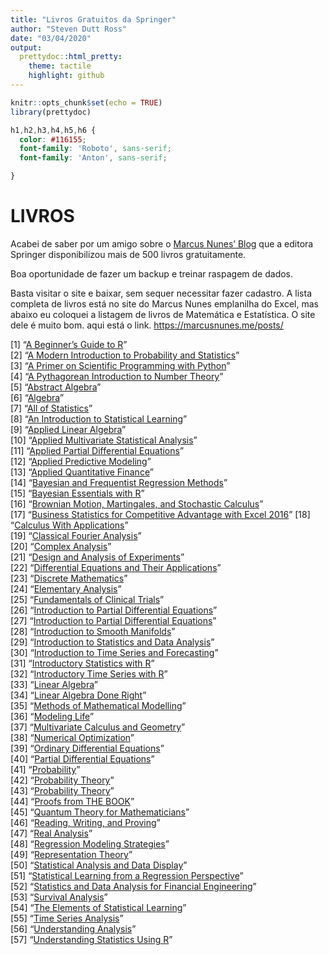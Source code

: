 ```yaml
---
title: "Livros Gratuitos da Springer"
author: "Steven Dutt Ross"
date: "03/04/2020"
output:
  prettydoc::html_pretty:
    theme: tactile
    highlight: github
---
```


```r
knitr::opts_chunk$set(echo = TRUE)
library(prettydoc)

```


```css
h1,h2,h3,h4,h5,h6 {
  color: #116155;
  font-family: 'Roboto', sans-serif;
  font-family: 'Anton', sans-serif;

}

```


# LIVROS

Acabei de saber por um amigo sobre o [Marcus Nunes' Blog](https://marcusnunes.me/posts/livros-gratuitos-da-springer/) que a editora Springer disponibilizou mais de 500 livros gratuitamente. 

Boa oportunidade de fazer um backup e treinar raspagem de dados.

Basta visitar o site e baixar, sem sequer necessitar fazer cadastro. 
A lista completa de livros está no site do Marcus Nunes emplanilha do Excel, mas abaixo eu coloquei a listagem de livros de Matemática e Estatística. O site dele é muito bom. aqui está o link. [https://marcusnunes.me/posts/](https://marcusnunes.me/posts/)


 [1] "[A Beginner’s Guide to R](http://link.springer.com/openurl?genre=book&isbn=978-0-387-93837-0)"                                       
 [2] "[A Modern Introduction to Probability and Statistics](http://link.springer.com/openurl?genre=book&isbn=978-1-84628-168-6)"           
 [3] "[A Primer on Scientific Programming with Python](http://link.springer.com/openurl?genre=book&isbn=978-3-662-49887-3)"                
 [4] "[A Pythagorean Introduction to Number Theory](http://link.springer.com/openurl?genre=book&isbn=978-3-030-02604-2)"                   
 [5] "[Abstract Algebra](http://link.springer.com/openurl?genre=book&isbn=978-3-319-77649-1)"                                              
 [6] "[Algebra](http://link.springer.com/openurl?genre=book&isbn=978-1-4613-0041-0)"                                                       
 [7] "[All of Statistics](http://link.springer.com/openurl?genre=book&isbn=978-0-387-21736-9)"                                             
 [8] "[An Introduction to Statistical Learning](http://link.springer.com/openurl?genre=book&isbn=978-1-4614-7138-7)"                       
 [9] "[Applied Linear Algebra](http://link.springer.com/openurl?genre=book&isbn=978-3-319-91041-3)"                                        
[10] "[Applied Multivariate Statistical Analysis](http://link.springer.com/openurl?genre=book&isbn=978-3-662-45171-7)"                     
[11] "[Applied Partial Differential Equations](http://link.springer.com/openurl?genre=book&isbn=978-3-319-12493-3)"                        
[12] "[Applied Predictive Modeling](http://link.springer.com/openurl?genre=book&isbn=978-1-4614-6849-3)"                                   
[13] "[Applied Quantitative Finance](http://link.springer.com/openurl?genre=book&isbn=978-3-662-54486-0)"                                  
[14] "[Bayesian and Frequentist Regression Methods](http://link.springer.com/openurl?genre=book&isbn=978-1-4419-0925-1)"                   
[15] "[Bayesian Essentials with R](http://link.springer.com/openurl?genre=book&isbn=978-1-4614-8687-9)"                                    
[16] "[Brownian Motion, Martingales, and Stochastic Calculus ](http://link.springer.com/openurl?genre=book&isbn=978-3-319-31089-3)"        
[17] "[Business Statistics for Competitive Advantage with Excel 2016 ](http://link.springer.com/openurl?genre=book&isbn=978-3-319-32185-1)"
[18] "[Calculus With Applications](http://link.springer.com/openurl?genre=book&isbn=978-1-4614-7946-8)"                                    
[19] "[Classical Fourier Analysis](http://link.springer.com/openurl?genre=book&isbn=978-1-4939-1194-3)"                                    
[20] "[Complex Analysis](http://link.springer.com/openurl?genre=book&isbn=978-1-4419-7288-0)"                                              
[21] "[Design and Analysis of Experiments](http://link.springer.com/openurl?genre=book&isbn=978-3-319-52250-0)"                            
[22] "[Differential Equations and Their Applications](http://link.springer.com/openurl?genre=book&isbn=978-1-4612-4360-1)"                 
[23] "[Discrete Mathematics](http://link.springer.com/openurl?genre=book&isbn=978-0-387-21777-2)"                                          
[24] "[Elementary Analysis](http://link.springer.com/openurl?genre=book&isbn=978-1-4614-6271-2)"                                           
[25] "[Fundamentals of Clinical Trials](http://link.springer.com/openurl?genre=book&isbn=978-3-319-18539-2)"                               
[26] "[Introduction to Partial Differential Equations](http://link.springer.com/openurl?genre=book&isbn=978-3-319-48936-0)"                
[27] "[Introduction to Partial Differential Equations](http://link.springer.com/openurl?genre=book&isbn=978-3-319-02099-0)"                
[28] "[Introduction to Smooth Manifolds](http://link.springer.com/openurl?genre=book&isbn=978-1-4419-9982-5)"                              
[29] "[Introduction to Statistics and Data Analysis ](http://link.springer.com/openurl?genre=book&isbn=978-3-319-46162-5)"                 
[30] "[Introduction to Time Series and Forecasting](http://link.springer.com/openurl?genre=book&isbn=978-3-319-29854-2)"                   
[31] "[Introductory Statistics with R](http://link.springer.com/openurl?genre=book&isbn=978-0-387-79054-1)"                                
[32] "[Introductory Time Series with R](http://link.springer.com/openurl?genre=book&isbn=978-0-387-88698-5)"                               
[33] "[Linear Algebra](http://link.springer.com/openurl?genre=book&isbn=978-3-319-24346-7)"                                                
[34] "[Linear Algebra Done Right](http://link.springer.com/openurl?genre=book&isbn=978-3-319-11080-6)"                                     
[35] "[Methods of Mathematical Modelling](http://link.springer.com/openurl?genre=book&isbn=978-3-319-23042-9)"                             
[36] "[Modeling Life](http://link.springer.com/openurl?genre=book&isbn=978-3-319-59731-7)"                                                 
[37] "[Multivariate Calculus and Geometry](http://link.springer.com/openurl?genre=book&isbn=978-1-4471-6419-7)"                            
[38] "[Numerical Optimization](http://link.springer.com/openurl?genre=book&isbn=978-0-387-40065-5)"                                        
[39] "[Ordinary Differential Equations](http://link.springer.com/openurl?genre=book&isbn=978-1-4614-3618-8)"                               
[40] "[Partial Differential Equations](http://link.springer.com/openurl?genre=book&isbn=978-1-4614-4809-9)"                                
[41] "[Probability](http://link.springer.com/openurl?genre=book&isbn=978-1-4612-4374-8)"                                                   
[42] "[Probability Theory](http://link.springer.com/openurl?genre=book&isbn=978-1-4471-5201-9)"                                            
[43] "[Probability Theory](http://link.springer.com/openurl?genre=book&isbn=978-1-4471-5361-0)"                                            
[44] "[Proofs from THE BOOK](http://link.springer.com/openurl?genre=book&isbn=978-3-662-57265-8)"                                          
[45] "[Quantum Theory for Mathematicians](http://link.springer.com/openurl?genre=book&isbn=978-1-4614-7116-5)"                             
[46] "[Reading, Writing, and Proving](http://link.springer.com/openurl?genre=book&isbn=978-1-4419-9479-0)"                                 
[47] "[Real Analysis](http://link.springer.com/openurl?genre=book&isbn=978-1-4939-2766-1)"                                                 
[48] "[Regression Modeling Strategies](http://link.springer.com/openurl?genre=book&isbn=978-3-319-19425-7)"                                
[49] "[Representation Theory](http://link.springer.com/openurl?genre=book&isbn=978-1-4612-0979-9)"                                         
[50] "[Statistical Analysis and Data Display](http://link.springer.com/openurl?genre=book&isbn=978-1-4939-2122-5)"                         
[51] "[Statistical Learning from a Regression Perspective](http://link.springer.com/openurl?genre=book&isbn=978-3-319-44048-4)"            
[52] "[Statistics and Data Analysis for Financial Engineering](http://link.springer.com/openurl?genre=book&isbn=978-1-4939-2614-5)"        
[53] "[Survival Analysis](http://link.springer.com/openurl?genre=book&isbn=978-1-4419-6646-9)"                                             
[54] "[The Elements of Statistical Learning](http://link.springer.com/openurl?genre=book&isbn=978-0-387-84858-7)"                          
[55] "[Time Series Analysis](http://link.springer.com/openurl?genre=book&isbn=978-0-387-75959-3)"                                          
[56] "[Understanding Analysis](http://link.springer.com/openurl?genre=book&isbn=978-1-4939-2712-8)"                                        
[57] "[Understanding Statistics Using R](http://link.springer.com/openurl?genre=book&isbn=978-1-4614-6227-9)"                      